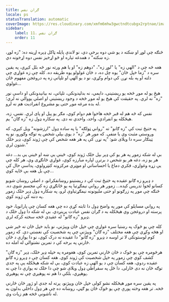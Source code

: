 ```yaml
---
title: ګران نفس
locale: ps
statusTranslation: automatic
coverImage: https://res.cloudinary.com/xmfm6mhw3gwctndtcubgx2rptnae/image/upload/v1740468922/small_cover_tratado_de_psicologia_revolucionaria_a4c0dca4e0.webp
sidebar:
    label: 11. ګران نفس
    order: 11
---
```

څنګه چې لوړ او ښکته د یو شي دوه برخې دي، نو لاندې پایله ټاکل ډېره اړینه ده: "زه لوړ، زه ښکته" د همدغه تیاره او څو اړخیز نفس دوه اړخونه دي.

هغه څه چې د "الهي زه" یا "لوړ زه"، "دوهم زه" او یا هم ورته نور څه بلل کېږي، په یقین سره د "زما خپل ځان" یوه چل ده، د ځان غولولو یوه طریقه ده. کله چې زه غواړي چې دلته او په بله نړۍ کې دوام وکړي، نو د یو الهي او تلپاتې زه په دروغجن مفهوم ځان غولوي...

هیڅ یو له موږ څخه یو ریښتینی، دایمي، نه بدلېدونکی، تلپاتې، نه بیانېدونکی او داسې نور "زه" نه لري. په حقیقت کې هیڅ یو له موږ څخه د وجود ریښتینې او اصلي یووالي نه لري؛ له بده مرغه موږ حتی یو مشروع انفرادیت هم نه لرو.

نفس که څه هم له قبر څخه هاخوا هم دوام کوي، مګر یو پیل او پای لري. نفس، زه، هیڅکله یو انفرادي، واحد، واحدي نه دی. په ښکاره ډول زه "زه ګان" یم.

په ختیځ تبت کې "زه ګانو" ته "رواني ټولګه" یا په ساده ډول "ارزشونه" ویل کېږي، که وروستي مثبت وي یا منفي. که موږ هر "زه" د یوې بېلې شخص په توګه وګورو، نو په ټینګار سره دا ویلای شو: "په نړۍ کې په هر هغه شخص کې چې ژوند کوي، ډېر خلک شتون لري."

بې له شکه زموږ په هر یو کې ډېر بېل خلک ژوند کوي، ځینې یې ښه او ځینې یې بد... دغه هر یو زه، دغه هر یو شخص د برترۍ لپاره مبارزه کوي، غواړي ځانګړی وي، هر کله چې یې زړه وغواړي، فکري دماغ یا احساساتي او موټري مرکزونه کنټرولوي، پداسې حال کې چې بل هغه بې ځایه کوي...

د ډېرو زه ګانو عقیده په ختیځ تبت کې د ریښتینو روښانفکرانو، د اصلي روښان شویو کسانو لخوا تدریس کېده... زموږ هر رواني نیمګړتیا په یو ځانګړي زه کې مجسم شوې ده. څنګه چې موږ په زرګونو او حتی ملیونونه نیمګړتیاوې لرو، په ښکاره ډول ډېر خلک زموږ په دننه کې ژوند کوي.

په رواني مسایلو کې موږ په واضح ډول دا ثابته کړې ده چې هغه کسان چې پارانویا، خود پرسته او دروغجن وي هیڅکله به د ګران نفس عبادت پرېنږدي. بې له شکه دا ډول خلک د ډېرو "زه ګانو" له عقیدې څخه سخته کرکه لري.

کله چې یو څوک په رښتیا سره غواړي چې خپل ځان وپېژني، نو باید خپل ځان ته ځیر شي او هڅه وکړي چې هغه مختلف "زه ګان" وپېژني چې په شخصیت کې نغښتي دي. که زموږ کوم لوستونکی لا تر اوسه د ډېرو "زه ګانو" دا عقیده نه درک کوي، نو دا یوازې د ځان څارنې په برخه کې د تمرین نشتوالي له امله ده.

هرڅومره چې یو څوک د ځان څارنې تمرین کوي، هغومره په خپله ډېر خلک، ډېر "زه ګان" کشف کوي چې زموږ په خپل شخصیت کې ژوند کوي. هغه کسان چې د ډېرو زه ګانو عقیده ردوي، هغه کسان چې د یو الهي زه عبادت کوي، بې له شکه هیڅکله یې په جدي توګه ځان نه دی څارلی. دا ځل په سقراطي ډول ویلای شو چې دا خلک نه یوازې دا چې نه پوهېږي، بلکې دا هم نه پوهېږي چې نه پوهېږي.

په یقین سره موږ هیڅکله نشو کولی خپل ځان وپېژنو، پرته له جدي او ژور ځان څارنې څخه. تر هغه وخته پورې چې یو څوک ځان یو ګڼي، روښانه ده چې هر ډول داخلي بدلون به له ناشونې څخه هم زیات وي.

